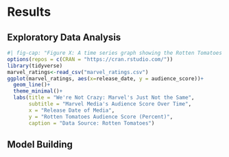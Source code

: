 # Results

## Exploratory Data Analysis

```r
#| fig-cap: "Figure X: A time series graph showing the Rotten Tomatoes Audience Scores for Marvel Media over Time."
options(repos = c(CRAN = "https://cran.rstudio.com/"))
library(tidyverse)
marvel_ratings<-read_csv("marvel_ratings.csv")
ggplot(marvel_ratings, aes(x=release_date, y = audience_score))+
  geom_line()+
  theme_minimal()+
  labs(title = "We're Not Crazy: Marvel's Just Not the Same",
       subtitle = "Marvel Media's Audience Score Over Time",
       x = "Release Date of Media",
       y = "Rotten Tomatoes Audience Score (Percent)",
       caption = "Data Source: Rotten Tomatoes")
```




## Model Building
